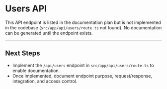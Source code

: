 # Users API

This API endpoint is listed in the documentation plan but is not implemented in the codebase (`src/app/api/users/route.ts` not found).
No documentation can be generated until the endpoint exists.

---

## Next Steps

- Implement the `/api/users` endpoint in `src/app/api/users/route.ts` to enable documentation.
- Once implemented, document endpoint purpose, request/response, integration, and access control.
